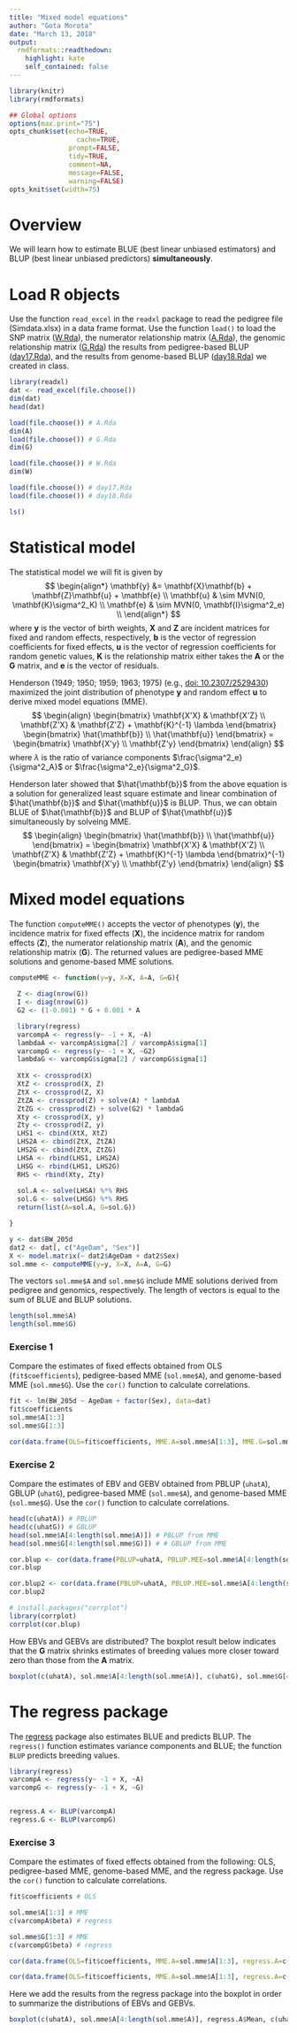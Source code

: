 ```yaml
---
title: "Mixed model equations"
author: "Gota Morota"
date: "March 13, 2018"
output:
  rmdformats::readthedown:
    highlight: kate
    self_contained: false
---
```



```r
library(knitr)
library(rmdformats)

## Global options
options(max.print="75")
opts_chunk$set(echo=TRUE,
	             cache=TRUE,
               prompt=FALSE,
               tidy=TRUE,
               comment=NA,
               message=FALSE,
               warning=FALSE)
opts_knit$set(width=75)
```

# Overview  
We will learn how to estimate BLUE (best linear unbiased estimators) and BLUP (best linear unbiased predictors) **simultaneously**. 

# Load R objects
Use the function `read_excel` in the `readxl` package to read the pedigree file (Simdata.xlsx) in a data frame format. Use the function `load()` to load the SNP matrix  ([W.Rda](http://morotalab.org/asci431-2018/day04/day04.html)), the numerator relationship matrix ([A.Rda](http://morotalab.org/asci431-2018/day06/day06.html)), the genomic relationship matrix ([G.Rda](http://morotalab.org/asci431-2018/day18/day18.html)) the results from pedigree-based BLUP ([day17.Rda](http://morotalab.org/asci431-2018/day17/day17.html)), and the results from genome-based BLUP ([day18.Rda](http://morotalab.org/asci431-2018/day18/day18.html)) we created in class.
```r
library(readxl)
dat <- read_excel(file.choose())
dim(dat)
head(dat)

load(file.choose()) # A.Rda
dim(A)
load(file.choose()) # G.Rda
dim(G)

load(file.choose()) # W.Rda
dim(W)

load(file.choose()) # day17.Rda
load(file.choose()) # day18.Rda

ls()
```

# Statistical model 
The statistical model we will fit is given by 
$$
\begin{align*}
\mathbf{y} &= \mathbf{X}\mathbf{b} + \mathbf{Z}\mathbf{u} + \mathbf{e} \\
\mathbf{u} & \sim MVN(0, \mathbf{K}\sigma^2_K) \\
\mathbf{e} & \sim MVN(0, \mathbf{I}\sigma^2_e) \\
\end{align*}
$$
where $\mathbf{y}$ is the vector of birth weights,  $\mathbf{X}$ and $\mathbf{Z}$ are incident matrices for fixed and random effects, respectively, $\mathbf{b}$ is the vector of regression coefficients for fixed effects, $\mathbf{u}$ is the vector of regression coefficients for random genetic values, $\mathbf{K}$ is the relationship matrix either takes the $\mathbf{A}$ or the $\mathbf{G}$ matrix, and $\mathbf{e}$ is the vector of residuals. 

Henderson (1949; 1950; 1959; 1963; 1975)  (e.g., [doi: 10.2307/2529430](https://www.jstor.org/stable/2529430)) maximized the joint distribution of phenotype $\mathbf{y}$ and random effect $\mathbf{u}$ to derive  mixed model equations (MME). 
$$
\begin{align}
\begin{bmatrix}
\mathbf{X'X} &  \mathbf{X'Z} \\
\mathbf{Z'X} &  \mathbf{Z'Z}  + \mathbf{K}^{-1} \lambda
\end{bmatrix}
\begin{bmatrix}
\hat{\mathbf{b}} \\
\hat{\mathbf{u}} 
\end{bmatrix} =
\begin{bmatrix}
\mathbf{X'y} \\
\mathbf{Z'y}
\end{bmatrix}
\end{align}
$$
where $\lambda$ is the ratio of variance components $\frac{\sigma^2_e}{\sigma^2_A}$ or $\frac{\sigma^2_e}{\sigma^2_G}$. 

Henderson later showed that $\hat{\mathbf{b}}$ from the above equation is a solution for generalized least square estimate and linear combination of $\hat{\mathbf{b}}$ and $\hat{\mathbf{u}}$ is BLUP. Thus, we can obtain BLUE of $\hat{\mathbf{b}}$ and BLUP of $\hat{\mathbf{u}}$ simultaneously by solveing MME. 
$$
\begin{align}
\begin{bmatrix}
\hat{\mathbf{b}} \\
\hat{\mathbf{u}} 
\end{bmatrix} =
\begin{bmatrix}
\mathbf{X'X} &  \mathbf{X'Z} \\
\mathbf{Z'X} &  \mathbf{Z'Z}  + \mathbf{K}^{-1} \lambda
\end{bmatrix}^{-1}
\begin{bmatrix}
\mathbf{X'y} \\
\mathbf{Z'y}
\end{bmatrix}
\end{align}
$$

# Mixed model equations
The function `computeMME()` accepts the vector of phenotypes ($\mathbf{y}$), the incidence matrix for fixed effects ($\mathbf{X}$), the incidence matrix for random effects ($\mathbf{Z}$), the numerator relationship matrix ($\mathbf{A}$), and the genomic relationship matrix ($\mathbf{G}$). The returned values are pedigree-based MME solutions and genome-based MME solutions.
```r
computeMME <- function(y=y, X=X, A=A, G=G){
  
  Z <- diag(nrow(G))
  I <- diag(nrow(G))
  G2 <- (1-0.001) * G + 0.001 * A

  library(regress)
  varcompA <- regress(y~ -1 + X, ~A)
  lambdaA <- varcompA$sigma[2] / varcompA$sigma[1]
  varcompG <- regress(y~ -1 + X, ~G2)
  lambdaG <- varcompG$sigma[2] / varcompG$sigma[1]
  
  XtX <- crossprod(X)
  XtZ <- crossprod(X, Z)
  ZtX <- crossprod(Z, X)
  ZtZA <- crossprod(Z) + solve(A) * lambdaA
  ZtZG <- crossprod(Z) + solve(G2) * lambdaG
  Xty <- crossprod(X, y)
  Zty <- crossprod(Z, y) 
  LHS1 <- cbind(XtX, XtZ)
  LHS2A <- cbind(ZtX, ZtZA)
  LHS2G <- cbind(ZtX, ZtZG)
  LHSA <- rbind(LHS1, LHS2A)
  LHSG <- rbind(LHS1, LHS2G)
  RHS <- rbind(Xty, Zty)
  
  sol.A <- solve(LHSA) %*% RHS
  sol.G <- solve(LHSG) %*% RHS
  return(list(A=sol.A, G=sol.G))

}

y <- dat$BW_205d
dat2 <- dat[, c("AgeDam", "Sex")]
X <- model.matrix(~ dat2$AgeDam + dat2$Sex)
sol.mme <- computeMME(y=y, X=X, A=A, G=G)
```

The vectors `sol.mme$A` and `sol.mme$G` include MME solutions derived from pedigree and genomics, respectively. 
The length of vectors is equal to the sum of BLUE and BLUP solutions.
```r
length(sol.mme$A)
length(sol.mme$G)
```

### Exercise 1
Compare the estimates of fixed effects obtained from OLS (`fit$coefficients`), pedigree-based MME (`sol.mme$A`), and genome-based MME (`sol.mme$G`). Use the `cor()` function to calculate correlations. 
```r
fit <- lm(BW_205d ~ AgeDam + factor(Sex), data=dat)
fit$coefficients
sol.mme$A[1:3]
sol.mme$G[1:3]

cor(data.frame(OLS=fit$coefficients, MME.A=sol.mme$A[1:3], MME.G=sol.mme$G[1:3]))
```

### Exercise 2
Compare the estimates of EBV and GEBV obtained from PBLUP (`uhatA`), GBLUP (`uhatG`), pedigree-based MME (`sol.mme$A`), and genome-based MME (`sol.mme$G`). Use the `cor()` function to calculate correlations. 
```r
head(c(uhatA)) # PBLUP
head(c(uhatG)) # GBLUP
head(sol.mme$A[4:length(sol.mme$A)]) # PBLUP from MME
head(sol.mme$G[4:length(sol.mme$G)]) # # GBLUP from MME

cor.blup <- cor(data.frame(PBLUP=uhatA, PBLUP.MEE=sol.mme$A[4:length(sol.mme$A)], GBLUP=uhatG, GBLUP.MME=sol.mme$G[4:length(sol.mme$G)]), method = "pearson")
cor.blup

cor.blup2 <- cor(data.frame(PBLUP=uhatA, PBLUP.MEE=sol.mme$A[4:length(sol.mme$A)], GBLUP=uhatG, GBLUP.MME=sol.mme$G[4:length(sol.mme$G)]), method = "spearman")
cor.blup2

# install.packages("corrplot")
library(corrplot)
corrplot(cor.blup)
```

How EBVs and GEBVs are distributed? The boxplot result below indicates that the $\mathbf{G}$ matrix shrinks estimates of breeding values more closer toward zero than those from the $\mathbf{A}$ matrix.
```r
boxplot(c(uhatA), sol.mme$A[4:length(sol.mme$A)], c(uhatG), sol.mme$G[4:length(sol.mme$G)], names = c("PBLUP", "PBLUP.MME", "GBLUP", "GBLUP.MME"),  ylab="Breeding values")
```

# The regress package 
The [regress](https://cran.r-project.org/web/packages/regress/index.html) package also estimates BLUE and predicts BLUP. The `regress()` function estimates variance components and BLUE; the function `BLUP` predicts breeding values. 
```r
library(regress)
varcompA <- regress(y~ -1 + X, ~A)
varcompG <- regress(y~ -1 + X, ~G)


regress.A <- BLUP(varcompA)
regress.G <- BLUP(varcompG)
```

### Exercise 3
Compare the estimates of fixed effects obtained from the following: OLS, pedigree-based MME, genome-based MME, and the regress package. Use the `cor()` function to calculate correlations. 
```r
fit$coefficients # OLS

sol.mme$A[1:3] # MME
c(varcompA$beta) # regress

sol.mme$G[1:3] # MME
c(varcompG$beta) # regress

cor(data.frame(OLS=fit$coefficients, MME.A=sol.mme$A[1:3], regress.A=c(varcompA$beta), MME.G=sol.mme$G[1:3], regress.G=c(varcompG$beta)), method = "pearson")

cor(data.frame(OLS=fit$coefficients, MME.A=sol.mme$A[1:3], regress.A=c(varcompA$beta), MME.G=sol.mme$G[1:3], regress.G=c(varcompG$beta)), method = "spearman")
```


Here we add the results from the regress package into the boxplot in order to summarize the distributions of EBVs and GEBVs.
```r
boxplot(c(uhatA), sol.mme$A[4:length(sol.mme$A)], regress.A$Mean, c(uhatG), sol.mme$G[4:length(sol.mme$G)], regress.G$Mean, names = c("PBLUP", "PBLUP.MME", "regress.A", "GBLUP", "GBLUP.MME", "regress.G"),  ylab="Breeding values")
```





